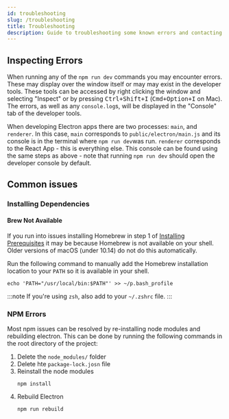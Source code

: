 ---
id: troubleshooting
slug: /troubleshooting
title: Troubleshooting
description: Guide to troubleshooting some known errors and contacting the CCV with questions
---

## Inspecting Errors

When running any of the `npm run dev` commands you may encounter errors. These may display over the window itself or may may exist in the developer tools. These tools can be accessed by right clicking the window and selecting "Inspect" or by pressing <kbd>Ctrl+Shift+I</kbd> (<kbd>Cmd+Option+I</kbd> on Mac). The errors, as well as any `console.log`s, will be displayed in the "Console" tab of the developer tools.

When developing Electron apps there are two processes: `main`, and `renderer`. In this case, `main` corresponds to `public/electron/main.js` and its console is in the terminal where `npm run dev`was run. `renderer` corresponds to the React App - this is everything else. This console can be found using the same steps as above - note that running `npm run dev` should open the developer console by default.

## Common issues

### Installing Dependencies

#### Brew Not Available

If you run into issues installing Homebrew in step 1 of [Installing Prerequisites](quick_start?os=mac#installing-prerequisites) it may be because Homebrew is not available on your shell. Older versions of macOS (under 10.14) do not do this automatically.

Run the following command to manually add the Homebrew installation location to your `PATH` so it is available in your shell.

```shell
echo 'PATH="/usr/local/bin:$PATH"' >> ~/p.bash_profile
```

:::note
If you're using `zsh`, also add to your `~/.zshrc` file.
:::

### NPM Errors

Most npm issues can be resolved by re-installing node modules and rebuilding electron. This can be done by running the following commands in the root directory of the project:

1. Delete the `node_modules/` folder
2. Delete hte `package-lock.josn` file
3. Reinstall the node modules
   ```shell
   npm install
   ```
4. Rebuild Electron
   ```shell
   npm run rebuild
   ```
